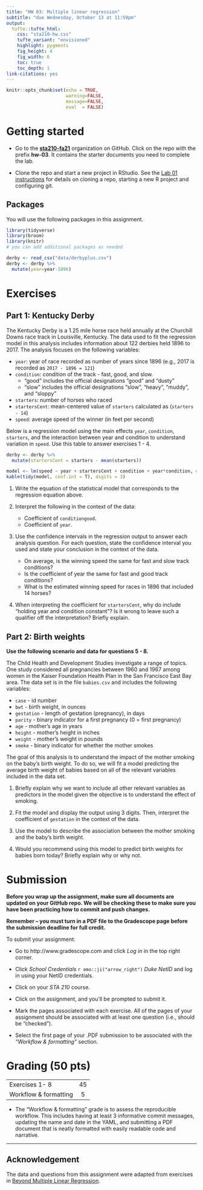 ```yaml
---
title: "HW 03: Multiple linear regression"
subtitle: "due Wednesday, October 13 at 11:59pm"
output: 
  tufte::tufte_html:
    css: "sta210-hw.css"
    tufte_variant: "envisioned"
    highlight: pygments
    fig_height: 4
    fig_width: 6
    toc: true
    toc_depth: 1
link-citations: yes
---
```


```r
knitr::opts_chunk$set(echo = TRUE,
                      warning=FALSE,
                      message=FALSE,
                      eval  = FALSE)
```

# Getting started 

-   Go to the [**sta210-fa21**](https://www.github.com/sta210-fa21) organization on GitHub. Click on the repo with the prefix **hw-03**. It contains the starter documents you need to complete the lab.

- Clone the repo and start a new project in RStudio. See the [Lab 01 instructions](https://sta210-fa21.netlify.app/labs/lab-01-ikea.html) for details on cloning a repo, starting a new R project and configuring git. 


## Packages 

You will use the following packages in this assignment. 

```r
library(tidyverse)
library(broom)
library(knitr) 
# you can add additional packages as needed
```

```r
derby <- read_csv("data/derbyplus.csv")
derby <- derby %>%
  mutate(year=year-1896)
```

# Exercises

## Part 1: Kentucky Derby 

The Kentucky Derby is a 1.25 mile horse race held annually at the Churchill Downs race track in Louisville, Kentucky. The data used to fit the regression model in this analysis includes information about 122 derbies held 1896 to 2017. The analysis focuses on the following variables: 

- `year`: year of race recorded as number of years since 1896 (e.g., 2017 is recorded as `2017 - 1896 = 121`)
- `condition`: condition of the track - fast, good, and slow.
    - "good" includes the official designations "good" and "dusty"
    - "slow" includes the official designations "slow", "heavy", "muddy", and "sloppy"
- `starters`: number of horses who raced
- `startersCent`: mean-centered value of `starters` calculated as (`starters - 14`)
- `speed`: average speed of the winner (in feet per second)

Below is a regression model using the main effects `year`, `condition`, `starters`, and  the interaction between year and condition to understand variation in `speed`. Use this table to answer exercises 1 - 4. 


```r
derby <- derby %>%
  mutate(startersCent = starters - mean(starters))

model <- lm(speed ~ year + startersCent + condition + year*condition, data=derby)
kable(tidy(model, conf.int = T), digits = 3)
```

1. Write the equation of the statistical model that corresponds to the regression equation above. 

2. Interpret the following in the context of the data:
   
    - Coefficient of `conditiongood`.
    - Coefficient of `year`.

3. Use the confidence intervals in the regression output to answer each analysis question. For each question, state the confidence interval you used and state your conclusion in the context of the data.

   - On average, is the winning speed the same for fast and slow track conditions? 
   - Is the coefficient of year the same for fast and good track conditions? 
   - What is the estimated winning speed for races in 1896 that included 14 horses?

4. When interpreting the coefficient for `startersCent`, why do include "holding year and condition constant"? Is it wrong to leave such a qualifier off the interpretation? Briefly explain. 

## Part 2: Birth weights

**Use the following scenario and data for questions 5 - 8.**

The Child Health and Development Studies investigate a range of topics. One study considered all pregnancies between 1960 and 1967 among women in the Kaiser Foundation Health Plan in the San Francisco East Bay area. The data set is in the file `babies.csv` and includes the following variables:

- `case` - id number
- `bwt` - birth weight, in ounces
- `gestation` - length of gestation (pregnancy), in days
- `parity` - binary indicator for a first pregnancy (0 = first pregnancy)
- `age` - mother's age in years
- `height` - mother's height in inches
- `weight` - mother's weight in pounds
- `smoke` - binary indicator for whether the mother smokes

The goal of this analysis is to understand the impact of the mother smoking on the baby's birth weight. To do so, we will fit a model predicting the average birth weight of babies based on all of the relevant variables included in the data set.

1. Briefly explain why we want to include all other relevant variables as predictors in the model given the objective is to understand the effect of smoking. 

1. Fit the model and display the output using 3 digits. Then, interpret the coefficient of `gestation` in the context of the data.

1. Use the model to describe the association between the mother smoking and the baby's birth weight. 

1. Would you recommend using this model to predict birth weights for babies born today? Briefly explain why or why not. 

# Submission

**Before you wrap up the assignment, make sure all documents are updated on your GitHub repo. We will be checking these to make sure you have been practicing how to commit and push changes.**

**Remember -- you must turn in a PDF file to the Gradescope page before the submission deadline for full credit.** 

To submit your assignment: 

- Go to http://www.gradescope.com and click *Log in* in the top right corner. 

- Click *School Credentials* `r emo::ji("arrow_right")` *Duke NetID* and log in using your NetID credentials.

- Click on your *STA 210* course. 

- Click on the assignment, and you'll be prompted to submit it.

- Mark the pages associated with each exercise. All of the pages of your assignment should be associated with at least one question (i.e., should be "checked"). 

- Select the first page of your .PDF submission to be associated with the *"Workflow & formatting"* section.


# Grading (50 pts)

|  |  |
|-------------------------------------------------------------|:--:|
|Exercises 1- 8| 45|
| Workflow & formatting | 5|


-  The "Workflow & formatting" grade is to assess the reproducible workflow. This includes having at least 3 informative commit messages, updating the name and date in the YAML, and submitting a PDF document that is neatly formatted with easily readable code and narrative.

<hr> 

## Acknowledgement

The data and questions from this assignment were adapted from exercises in [Beyond Multiple Linear Regression](https://bookdown.org/roback/bookdown-BeyondMLR/). 
